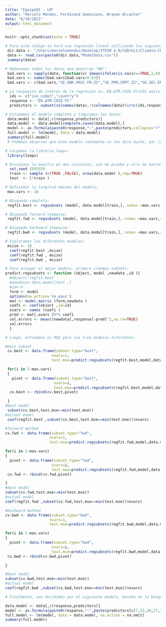 ```yaml
---
title: "Equipo01 - LM"
author: "Marcelo Méndez, Ferdinand Geminiano, Brayan Alcantar"
date: "6/10/2021"
output: html_document
---
```


```r
knitr::opts_chunk$set(echo = TRUE)
```

```r
# Para este código se hará una regresión lineal utilizando los siguientes datos:
 dir.data <- "/Users/marcelomendez/Desktop/ITESM 4.0/CdD/Git/Climate-Change-and-AI/Data/Model/"
 data <- read.csv(paste0(dir.data,"ModelData.csv"))
 summary(data)
```

```r
# Removemos todos los datos que muestran "NA":
 bad.vars <- sapply(data, function(x) {mean(ifelse(is.na(x)==TRUE,1,0))})
 bad.vars <- names(bad.vars[bad.vars>0.03])
 bad.vars <- c(bad.vars,"SE.ENR.PRSC.FM.ZS","SE.PRM.CMPT.ZS","SE.SEC.ENRR","SH.DYN.AIDS.ZS","TT.PRI.MRCH.XD.WD","TX.VAL.TECH.MF.ZS")
```

```r
# La respuesta de interés de la regresión es: EN.ATM.CO2E.PC=CO2 emissions (metric tons per capita):
  ids <- c("iso_code3","country")
  response <- "EN.ATM.CO2E.PC"
  predictors <- subset(colnames(data),!(colnames(data)%in%c(ids,response,bad.vars)))
```

```r
# Estimamos el modelo completo y limpiamos los datos:
 data.model <- data[,c(response,predictors)]
 data.model <- data.model[complete.cases(data.model),]
 model <- as.formula(paste0(response,"~",paste(predictors,collapse="+")))
 full.model <- lm(model, data = data.model)
 summary(full.model)
 # Podemos observar que este modelo realmente no nos dice mucho, por lo que buscaremos una mejor opción.
```

```r
# Cargamos la librería leaps:
 library(leaps)
```

```r
# Dividimos la muestra en dos conjuntos, uno de prueba y otro de entrenamiento:
  set.seed (55555)
  train <- sample (c(TRUE ,FALSE), nrow(data.model ),rep=TRUE)
  test  <- (!train )
```

```r
# Definimos la longitud máxima del modelo:
 max.vars <- 10
```

```r
# Búsqueda completa:
 regfit.best <- regsubsets (model, data.model[train,], nvmax =max.vars,really.big = T)

# Búsqueda forward stepwise:
 regfit.fwd <- regsubsets (model, data.model[train,], nvmax =max.vars,really.big = T, method = "forward")

# Búsqueda backward stepwise:
 regfit.bwd <- regsubsets (model, data.model[train,], nvmax =max.vars,really.big = T, method = "backward")
```

```r
# Exploramos los diferentes modelos:
 msize <- 10
  coef(regfit.best ,msize)
  coef(regfit.fwd , msize)
  coef(regfit.bwd , msize)
```

```r
# Para escoger el mejor modelo, primero creamos subsets:
predict.regsubsets <- function (object, model ,newdata ,id ){
  #object<-regfit.best
  #newdata<-data.model[test ,]
  #id<-4
  form <- model
  options(na.action='na.pass')
  mat <- model.matrix (form,newdata )
  coefi <- coef(object ,id=id)
  xvars <- names (coefi )
  pred <- mat[,xvars ]%*% coefi
  val.errors <- mean((newdata[,response]-pred)^2,na.rm=TRUE)
  val.errors
  }
```

```r
# Luego, estimamos el MSE para los tres modelos diferentes:

#best subset
 cv.best <- data.frame(subset.type="best",
                     nvars=1,
                     test.mse=predict.regsubsets(regfit.best,model,data.model[test ,],1))

 for(i in 2:max.vars)
 {
   pivot <- data.frame(subset.type="best",
                      nvars=i,
                      test.mse=predict.regsubsets(regfit.best,model,data.model[test ,],i))
  cv.best <- rbind(cv.best,pivot)

 }
#best model
 subset(cv.best,test.mse==min(test.mse))
#actual model
 coef(regfit.best ,subset(cv.best,test.mse==min(test.mse))$nvars)
```

```r
#forward method
cv.fwd <- data.frame(subset.type="fwd",
                    nvars=1,
                    test.mse=predict.regsubsets(regfit.fwd,model,data.model[test ,],1))

for(i in 2:max.vars)
{
  pivot <- data.frame(subset.type="fwd",
                     nvars=i,
                     test.mse=predict.regsubsets(regfit.fwd,model,data.model[test ,],i))
 cv.fwd <- rbind(cv.fwd,pivot)

}
#best model
subset(cv.fwd,test.mse==min(test.mse))
#actual model
coef(regfit.fwd ,subset(cv.fwd,test.mse==min(test.mse))$nvars)
```

```r
#backward method
cv.bwd <- data.frame(subset.type="bwd",
                    nvars=1,
                    test.mse=predict.regsubsets(regfit.bwd,model,data.model[test ,],1))

for(i in 2:max.vars)
{
  pivot <- data.frame(subset.type="bwd",
                     nvars=i,
                     test.mse=predict.regsubsets(regfit.bwd,model,data.model[test ,],i))
 cv.bwd <- rbind(cv.bwd,pivot)

}

#best model
subset(cv.bwd,test.mse==min(test.mse))
#actual model
coef(regfit.bwd ,subset(cv.bwd,test.mse==min(test.mse))$nvars)
```

```r
# Finalmente, nos decidimos por el siguiente modelo, basado en la búsqueda forward stepwise, ya que consideramos nos brindaría los mejores resultados gracias al número de predictores, así como su test.mse:

data.model <- data[,c(response,predictors)]
model <- as.formula(paste0(response,"~",paste(predictors[c(7,12,20,27,28,31)],collapse="+")))
full.model <- lm(model, data = data.model, na.action = na.omit)
summary(full.model)
```

